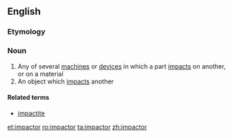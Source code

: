 ==English==
===Etymology===
{{suffix|lang=en|impact|or}}
===Noun===
{{en-noun}}

# Any of several [[machine]]s or [[device]]s in which a part [[impact]]s on another, or on a material
# An object which [[impact]]s another

====Related terms====
* {{sense|something which impacted something}} [[impactite]]

[[et:impactor]]
[[ro:impactor]]
[[ta:impactor]]
[[zh:impactor]]